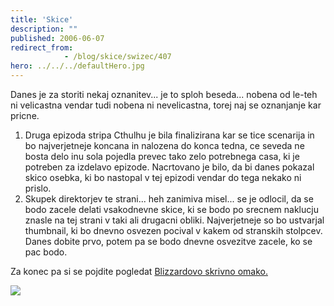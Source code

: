 ```yaml
---
title: 'Skice'
description: ""
published: 2006-06-07
redirect_from: 
            - /blog/skice/swizec/407
hero: ../../../defaultHero.jpg
---
```


Danes je za storiti nekaj oznanitev... je to sploh beseda... nobena od le-teh ni velicastna vendar tudi nobena ni nevelicastna, torej naj se oznanjanje kar pricne.

1.  Druga epizoda stripa Cthulhu je bila finalizirana kar se tice scenarija in bo najverjetneje koncana in nalozena do konca tedna, ce seveda ne bosta delo inu sola pojedla prevec tako zelo potrebnega casa, ki je potreben za izdelavo epizode. Nacrtovano je bilo, da bi danes pokazal skico osebka, ki bo nastopal v tej epizodi vendar do tega nekako ni prislo.
2.  Skupek direktorjev te strani... heh zanimiva misel... se je odlocil, da se bodo zacele delati vsakodnevne skice, ki se bodo po srecnem naklucju znasle na tej strani v taki ali drugacni obliki. Najverjetneje so bo ustvarjal thumbnail, ki bo dnevno osvezen pocival v kakem od stranskih stolpcev. Danes dobite prvo, potem pa se bodo dnevne osvezitve zacele, ko se pac bodo.

Za konec pa si se pojdite pogledat [Blizzardovo skrivno omako.](http://www.escapistmagazine.com/issue/48)

[![](/includes/editor_upload/Image/sketches/kscan_0129.png)](/includes/editor_upload/Image/sketches/kscan_0129.png)
